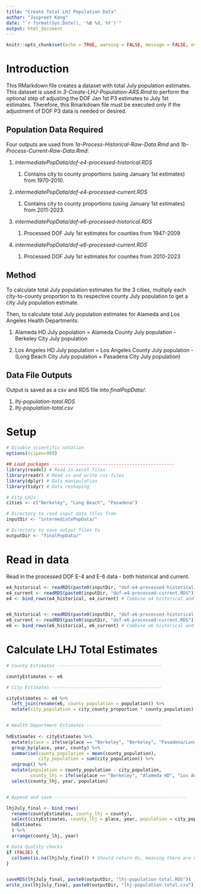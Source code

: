 ```yaml
---
title: "Create Total LHJ Population Data"
author: "Jaspreet Kang"
date: "`r format(Sys.Date(), '%B %d, %Y')`"
output: html_document
---
```


```r
knitr::opts_chunk$set(echo = TRUE, warning = FALSE, message = FALSE, eval = FALSE)
```

# Introduction

This RMarkdown file creates a dataset with total July population estimates. This dataset is used in *3-Create-LHJ-Population-ARS.Rmd* to perform the optional step of adjusting the DOF Jan 1st P3 estimates to July 1st estimates. Therefore, this Rmarkdown file must be executed only if the adjustment of DOF P3 data is needed or desired.

## Population Data Required

Four outputs are used from *1a-Process-Historical-Raw-Data.Rmd* and *1b-Process-Current-Raw-Data.Rmd*:

1.  *intermediatePopData/dof-e4-processed-historical.RDS*

    1.  Contains city to county proportions (using January 1st estimates) from 1970-2010.

2.  *intermediatePopData/dof-e4-processed-current.RDS*

    1.  Contains city to county proportions (using January 1st estimates) from 2011-2023.

3.  *intermediatePopData/dof-e6-processed-historical.RDS*

    1.  Processed DOF July 1st estimates for counties from 1947-2009

4.  *intermediatePopData/dof-e6-processed-current.RDS*

    1.  Processed DOF July 1st estimates for counties from 2010-2023

## Method

To calculate total July population estimates for the 3 cities, multiply each city-to-county proportion to its respective county July population to get a city July population estimate.

Then, to calculate total July population estimates for Alameda and Los Angeles Health Departments:

1.  Alameda HD July population = Alameda County July population - Berkeley City July population

2.  Los Angeles HD July population = Los Angeles County July population - (Long Beach City July population + Pasadena City July population)

## Data File Outputs

Output is saved as a csv and RDS file into *finalPopData/*:

1.  *lhj-population-total.RDS*
2.  *lhj-population-total.csv*

# Setup

```r


# Disable scientific notation
options(scipen=999)

## Load packages ----------------------------------------------
library(readxl) # Read in excel files
library(readr) # Read in and write csv files
library(dplyr) # Data manipulation
library(tidyr) # Data reshaping

# City LHJs
cities <- c("Berkeley", "Long Beach", "Pasadena")

# Directory to read input data files from
inputDir <- "intermediatePopData/"

# Directory to save output files to
outputDir <- "finalPopData/"

```

# Read in data

Read in the processed DOF E-4 and E-6 data - both historical and current.

```r

e4_historical <- readRDS(paste0(inputDir, "dof-e4-processed-historical.RDS"))
e4_current <- readRDS(paste0(inputDir, "dof-e4-processed-current.RDS"))
e4 <- bind_rows(e4_historical, e4_current) # Combine e4 historical and current


e6_historical <- readRDS(paste0(inputDir, "dof-e6-processed-historical.RDS"))
e6_current <- readRDS(paste0(inputDir, "dof-e6-processed-current.RDS"))
e6 <- bind_rows(e6_historical, e6_current) # Combine e6 historical and current

```

# Calculate LHJ Total Estimates

```r

# County Estimates ---------------------------------------

countyEstimates <- e6

# City Estimates -----------------------------------------

cityEstimates <- e4 %>% 
  left_join(rename(e6, county_population = population)) %>% 
  mutate(city_population = city_county_proportion * county_population)


# Health Department Estimates ----------------------------
  
hdEstimates <- cityEstimates %>%
  mutate(place = ifelse(place == "Berkeley", "Berkeley", "Pasadena/Long Beach")) %>% 
  group_by(place, year, county) %>% 
  summarise(county_population = mean(county_population), 
            city_population = sum(city_population)) %>% 
  ungroup() %>% 
  mutate(population = county_population - city_population, 
         county_lhj = ifelse(place == "Berkeley", "Alameda HD", "Los Angeles HD")) %>%
  select(county_lhj, year, population)


# Append and save -------------------------------------------------

lhjJuly_final <- bind_rows(
  rename(countyEstimates, county_lhj = county),
  select(cityEstimates, county_lhj = place, year, population = city_population),
  hdEstimates
  ) %>% 
  arrange(county_lhj, year)

# Data Quality checks
if (FALSE) {
  colSums(is.na(lhjJuly_final)) # Should return 0s, meaning there are no missing values
}


saveRDS(lhjJuly_final, paste0(outputDir, "lhj-population-total.RDS"))
write_csv(lhjJuly_final, paste0(outputDir, "lhj-population-total.csv"))

```
